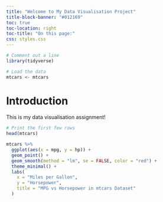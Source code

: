 ---
title: "Welcome to My Data Visualisation Project"
title-block-banner: "#012169"
toc: true
toc-location: right
toc-title: "On this page:"
css: styles.css
---

```{r include = FALSE}
# Comment out a line
library(tidyverse)

# Load the data
mtcars <- mtcars
```


# Introduction

This is my data visualisation assignment!

```{r}
# Print the first few rows
head(mtcars)

mtcars %>%
  ggplot(aes(x = mpg, y = hp)) +
  geom_point() +
  geom_smooth(method = "lm", se = FALSE, color = "red") +
  theme_minimal() +
  labs(
    x = "Miles per Gallon",
    y = "Horsepower",
    title = "MPG vs Horsepower in mtcars Dataset"
  )
```